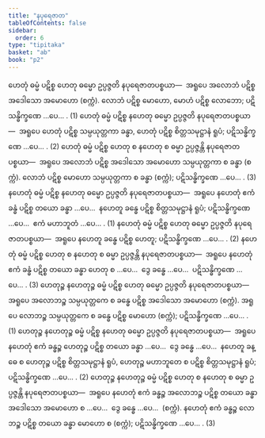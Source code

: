 ```yaml
---
title: "နပုရေဇာတ"
tableOfContents: false
sidebar:
  order: 6
type: "tipitaka"
basket: "ab"
book: "p2"
---
```



<DynamicBreadcrumb />

<Division number="8" book="p2" e="ch" v="38" p="4">

<Paragraph number="19" book="p2">
ဟေတုံ ဓမ္မံ ပဋိစ္စ ဟေတု ဓမ္မော ဥပ္ပဇ္ဇတိ နပုရေဇာတပစ္စယာ—  အရူပေ အလောဘံ ပဋိစ္စ အဒေါသော အမောဟော (စက္ကံ). လောဘံ ပဋိစ္စ မောဟော, မောဟံ ပဋိစ္စ လောဘော; ပဋိသန္ဓိက္ခဏေ …ပေ… . (1)
</Paragraph>

<Paragraph number="20" book="p2">
ဟေတုံ ဓမ္မံ ပဋိစ္စ နဟေတု ဓမ္မော ဥပ္ပဇ္ဇတိ နပုရေဇာတပစ္စယာ—  အရူပေ ဟေတုံ ပဋိစ္စ သမ္ပယုတ္တကာ ခန္ဓာ, ဟေတုံ ပဋိစ္စ စိတ္တသမုဋ္ဌာနံ ရူပံ; ပဋိသန္ဓိက္ခဏေ …ပေ… . (2)
</Paragraph>

<Paragraph number="21" book="p2">
ဟေတုံ ဓမ္မံ ပဋိစ္စ ဟေတု စ နဟေတု စ ဓမ္မာ ဥပ္ပဇ္ဇန္တိ နပုရေဇာတပစ္စယာ—  အရူပေ အလောဘံ ပဋိစ္စ အဒေါသော အမောဟော သမ္ပယုတ္တကာ စ ခန္ဓာ (စက္ကံ). လောဘံ ပဋိစ္စ မောဟော သမ္ပယုတ္တကာ စ ခန္ဓာ (စက္ကံ); ပဋိသန္ဓိက္ခဏေ …ပေ… . (3)
</Paragraph>

</Division>
<Division number="9" book="p2" e="ch" v="38" p="4">

<Paragraph number="22" book="p2">
နဟေတုံ ဓမ္မံ ပဋိစ္စ နဟေတု ဓမ္မော ဥပ္ပဇ္ဇတိ နပုရေဇာတပစ္စယာ—  အရူပေ နဟေတုံ ဧကံ ခန္ဓံ ပဋိစ္စ တယော ခန္ဓာ …ပေ…  နဟေတူ ခန္ဓေ ပဋိစ္စ စိတ္တသမုဋ္ဌာနံ ရူပံ; ပဋိသန္ဓိက္ခဏေ …ပေ…  ဧကံ မဟာဘူတံ …ပေ… . (1)
</Paragraph>

<Paragraph number="23" book="p2">
နဟေတုံ ဓမ္မံ ပဋိစ္စ ဟေတု ဓမ္မော ဥပ္ပဇ္ဇတိ နပုရေဇာတပစ္စယာ—  အရူပေ နဟေတူ ခန္ဓေ ပဋိစ္စ ဟေတူ; ပဋိသန္ဓိက္ခဏေ …ပေ… . (2)
</Paragraph>

<Paragraph number="24" book="p2">
နဟေတုံ ဓမ္မံ ပဋိစ္စ ဟေတု စ နဟေတု စ ဓမ္မာ ဥပ္ပဇ္ဇန္တိ နပုရေဇာတပစ္စယာ—  အရူပေ နဟေတုံ ဧကံ ခန္ဓံ ပဋိစ္စ တယော ခန္ဓာ ဟေတု စ …ပေ…  ဒွေ ခန္ဓေ …ပေ…  ပဋိသန္ဓိက္ခဏေ …ပေ… . (3)
</Paragraph>

</Division>
<Division number="10" book="p2" e="ch" v="38" p="4">

<Paragraph number="25" book="p2">
ဟေတုဉ္စ နဟေတုဉ္စ ဓမ္မံ ပဋိစ္စ ဟေတု ဓမ္မော ဥပ္ပဇ္ဇတိ နပုရေဇာတပစ္စယာ—  အရူပေ အလောဘဉ္စ သမ္ပယုတ္တကေ စ ခန္ဓေ ပဋိစ္စ အဒေါသော အမောဟော (စက္ကံ). အရူပေ လောဘဉ္စ သမ္ပယုတ္တကေ စ ခန္ဓေ ပဋိစ္စ မောဟော (စက္ကံ); ပဋိသန္ဓိက္ခဏေ …ပေ… . (1)
</Paragraph>

<Paragraph number="26" book="p2">
ဟေတုဉ္စ နဟေတုဉ္စ ဓမ္မံ ပဋိစ္စ နဟေတု ဓမ္မော ဥပ္ပဇ္ဇတိ နပုရေဇာတပစ္စယာ—  အရူပေ နဟေတုံ ဧကံ ခန္ဓဉ္စ ဟေတုဉ္စ ပဋိစ္စ တယော ခန္ဓာ …ပေ…  ဒွေ ခန္ဓေ …ပေ…  နဟေတူ ခန္ဓေ စ ဟေတုဉ္စ ပဋိစ္စ စိတ္တသမုဋ္ဌာနံ ရူပံ, ဟေတုဉ္စ မဟာဘူတေ စ ပဋိစ္စ စိတ္တသမုဋ္ဌာနံ ရူပံ; ပဋိသန္ဓိက္ခဏေ …ပေ… . (2)
</Paragraph>

<Paragraph number="27" book="p2">
ဟေတုဉ္စ နဟေတုဉ္စ ဓမ္မံ ပဋိစ္စ ဟေတု စ နဟေတု စ ဓမ္မာ ဥပ္ပဇ္ဇန္တိ နပုရေဇာတပစ္စယာ—  အရူပေ နဟေတုံ ဧကံ ခန္ဓဉ္စ အလောဘဉ္စ ပဋိစ္စ တယော ခန္ဓာ အဒေါသော အမောဟော စ …ပေ…  ဒွေ ခန္ဓေ …ပေ…  (စက္ကံ). နဟေတုံ ဧကံ ခန္ဓဉ္စ လောဘဉ္စ ပဋိစ္စ တယော ခန္ဓာ မောဟော စ (စက္ကံ); ပဋိသန္ဓိက္ခဏေ …ပေ… . (3)
</Paragraph>
</Division>